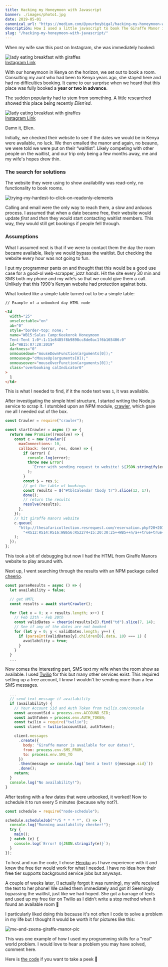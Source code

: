 ```yaml
---
title: Hacking my Honeymoon with Javascript
banner: ./images/photo1.jpg
date: 2019-05-01
canonical_url: "https://medium.com/@yourboybigal/hacking-my-honeymoon-with-javascript-c4c476f7584b"
description: How I used a little javascript to book The Giraffe Manor in Kenya
slug: "/hacking-my-honeymoon-with-javascript/"
---
```


When my wife saw this post on Instagram, she was immediately hooked:

<div class="Image__Small">
  <img
    src="https://res.cloudinary.com/dscgr6mcw/image/upload/v1587562043/giraffe-post/picture_5.png"
    alt="lady eating breakfast with giraffes"
  />
  <figcaption>
    <a href="https://www.instagram.com/p/BvmFY7DgPyg">Instagram Link</a>
  </figcaption>
</div>

With our honeymoon in Kenya on the horizon, we set out to book a room. Consulting my aunt who had been to Kenya years ago, she stayed here and had no difficulties booking. It came to our surprise when we heard that this place was fully booked a **year or two in advance**.

The sudden popularity had to stem from something. A little researched showed this place being recently _Ellen’ed_.

<div class="Image__Small">
  <img
    src="https://res.cloudinary.com/dscgr6mcw/image/upload/v1587562046/giraffe-post/picture_6.png"
    alt="lady eating breakfast with giraffes"
  />
  <figcaption>
    <a href="https://www.instagram.com/p/BjQFBIDhsH_">Instagram Link</a>
  </figcaption>
</div>

Damn it, Ellen.

Initially, we checked their website to see if the dates we would be in Kenya were available, no luck. We then emailed the manor and again, no beauno, we were told we were put on their “waitlist”. Likely competing with other people on the waitlist, and our trip only being a few months away, me and my wife's hopes drew thin.

### The search for solutions

The website they were using to show availability was read-only, no functionality to book rooms.

![trying-my-hardest-to-click-on-readonly-elements](https://res.cloudinary.com/dscgr6mcw/image/upload/v1558620605/giraffe-post/picture_3.gif)

Calling and email were the only way to reach them, a slow and arduous process. I assumed that when a date became free, their website would update _first_ and _then_ they would start contacting waitlist members. This way, they would still get bookings if people fell through.

### Assumptions

What I assumed next is that if we were to contact them the day the room became available, likely we would bypass the waitlist. But checking the website every hour was not going to fun.

I put my programmer pants on and thought that this would be a good use case for a good-ol web-scrapper, _jazz hands_. Hit the site every 30 min and SMS both my phone and my wife’s so that we could give them a call. Unlikely that this 1990's Kenyan website had protection against bots.

What looked like a simple table turned out to be a simple table:

```html
// Example of a unbooked day HTML node

<td
  width="25"
  unselectable="on"
  ab="0"
  style="border-top: none; "
  name="WB15:Salas Camp:Keekorok Honeymoon
  Tent-Tent 1:0*:1:11e8485f8b9898cc8de0ac1f6b165406:0"
  id="WB15:07:28:2019"
  darkness="0"
  onmousedown="mouseDownFunction(arguments[0]);"
  onmouseup="cMouseUp(arguments[0]);"
  onmouseover="mouseOverFunction(arguments[0]);"
  class="overbooking calIndicator0"
>
  1
</td>
```

This is what I needed to find, if it the node text was `1`, it was available.

After investigating the simple html structure, I started writing the Node.js service to scrap it. I stumbled upon an NPM module, <a href="https://www.npmjs.com/package/crawler" target="_blank">crawler</a>, which gave me all I needed out of the box.

```javascript
const Crawler = require("crawler");

const startCrawler = async () => {
  return new Promise((resolve) => {
    const c = new Crawler({
      maxConnections: 10,
      callback: (error, res, done) => {
        if (error) {
          console.log(error);
          throw new Error(
            `Error with sending request to website! ${JSON.stringify(error)}`
          );
        }
        const $ = res.$;
        // get the table of bookings
        const results = $("#tblCalendar tbody tr").slice(12, 17);
        done();
        // return the results
        resolve(results);
      },
    });
    // hit giraffe manors website
    c.queue(
      "http://thesafaricollection.resrequest.com/reservation.php?20+2019-02-08" +
        "+RS12:RS14:RS16:WB656:RS2274+15:20:30:25++WB5++n/a++true+true+0+0"
    );
  });
};
```

This took a bit of debugging but now I had the HTML from Giraffe Manors website to play around with.

Next up, I went searching through the results with an NPM package called <a href="https://www.npmjs.com/package/cheerio" target="_blank">cheerio</a>.

```javascript
const parseResults = async () => {
  let availability = false;

  // get HMTL
  const results = await startCrawler();

  for (let x = 0; x < results.length; x++) {
    // Feb 13th - Feb 20th
    const validDates = cheerio(results[x]).find("td").slice(7, 14);
    // See if any of the dates are not booked
    for (let y = 0; y < validDates.length; y++) {
      if (parseInt(validDates[y].children[0].data, 10) === 1) {
        availability = true;
      }
    }
  }
  ...
```

Now comes the interesting part, SMS text my wife when the room show as available. I used <a href="https://www.twilio.com/" target="_blank">Twilio</a> for this but many other services exist. This required setting up a free account, I know I wouldn't be sending more than a few SMS messages.

```javascript
  ...
  // send text message if availability
  if (availability) {
    // Your Account Sid and Auth Token from twilio.com/console
    const accountSid = process.env.ACCOUND_SID;
    const authToken = process.env.AUTH_TOKEN;
    const twilio = require("twilio");
    const client = twilio(accountSid, authToken);

    client.messages
      .create({
        body: "Giraffe manor is available for our dates!",
        from: process.env.SMS_FROM,
        to: process.env.SMS_TO
      })
      .then(message => console.log(`Sent a text! ${message.sid}`))
      .done();
    return;
  }
  console.log("No availability!");
}
```

After testing with a few dates that were unbooked, it worked! Now to schedule it to run every 5 minutes (because why not?).

```javascript
const schedule = require("node-schedule");

schedule.scheduleJob("*/5 * * * *", () => {
  console.log("Running availability checker!");
  try {
    main();
  } catch (e) {
    console.log(`Error! ${JSON.stringify(e)}`);
  }
});
```

To host and run the code, I chose <a href="https://www.heroku.com" target="_blank">Heroku</a> as I have experience with it and knew the free tier would work for what I needed. I have no idea how their free tier supports background service jobs but anyways.

A couple of weeks later, (I actually forgot it was running), my wife received the text to her phone! We called them immediately and got it! Seemingly bypassing the waitlist, just like we had hoped. She got a barrage of texts and used up my free tier on Twilio as I didn't write a stop method when it found an available room 🤣

I particularly liked doing this because it's not often I code to solve a problem in my life but I thought it would be worth it for pictures like this:

![me-and-zeena-giraffe-manor-pic](https://res.cloudinary.com/dscgr6mcw/image/upload/v1558620606/giraffe-post/picture_4.jpg)

This was one example of how I used my programming skills for a "real" world problem. I would love to hear a problem you may have solved, comment here.

Here is <a href="https://github.com/aleccool213/giraffe-manor-ping" target="_blank">the code</a> if you want to take a peek 👀
